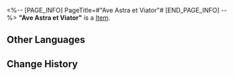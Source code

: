 <%-- [PAGE_INFO]
PageTitle=#"Ave Astra et Viator"#
[END_PAGE_INFO] --%>
{{Item Infobox
|title       = "Ave Astra et Viator"
|id          = 210201
|image       = Item Ave Astra et Viator.png
|type        = 
|invCategory = Valuables
|rarity      = 3
|effect      =
A record that can be played on the Express' phonograph. It might be a chance acquisition or a gift from someone else. All sorts of memories surge up when the music plays &mdash; the smiles, encounters, touches, and the excitement of battle. Maybe that is why people still collect records even as society rapidly advances.
The current record contains the track, "Ave Astra et Viator."
|description =

''The traveler's spirit wanders on, showered in starlight evermore.''
}}
'''"Ave Astra et Viator"''' is a [[Item]].

==Other Languages==
{{Other Languages
|en   = "Ave Astra et Viator"
|zhs  = 《星文照旅魂》
|zht  = 〈星文照旅魂〉
|ja   = 『星が照らす旅魂』
|ko   = ≪별이 비추는 여혼≫
|es   = Ave Astra et Viator
|fr   = « Ave Astra et Viator »
|ru   = Ave Astra et Viator
|th   = "Ave Astra et Viator"
|vi   = "Ave Astra et Viator"
|de   = „Ave Astra et Viator“
|id   = "Ave Astra et Viator"
|pt   = "Ave Astra et Viator"
}}

==Change History==
{{Change History|2.0}}